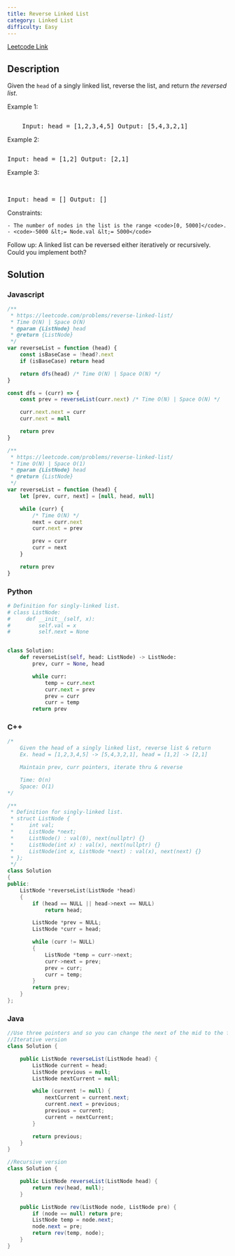 ```yaml
---
title: Reverse Linked List
category: Linked List
difficulty: Easy
---
```


<Callout>

[Leetcode Link](https://leetcode.com/problems/reverse-linked-list)

</Callout>

## Description

Given the <code>head</code> of a singly linked list, reverse the list, and return _the reversed list_.

Example 1:

<Image
	alt=""
	src="https://assets.leetcode.com/uploads/2021/02/19/rev1ex1.jpg"
	width={542}
	height={222}
/>
<br />

<pre className="overflow-x-auto">
	Input: head = [1,2,3,4,5] Output: [5,4,3,2,1]
</pre>

Example 2:

<Image
	alt=""
	src="https://assets.leetcode.com/uploads/2021/02/19/rev1ex2.jpg"
	width={182}
	height={222}
/>
<br />

<pre className="overflow-x-auto">Input: head = [1,2] Output: [2,1]</pre>

Example 3:

<br />

<pre className="overflow-x-auto">Input: head = [] Output: []</pre>

Constraints:

    - The number of nodes in the list is the range <code>[0, 5000]</code>.
    - <code>-5000 &lt;= Node.val &lt;= 5000</code>

Follow up: A linked list can be reversed either iteratively or recursively. Could you implement both?

## Solution

### Javascript

```javascript
/**
 * https://leetcode.com/problems/reverse-linked-list/
 * Time O(N) | Space O(N)
 * @param {ListNode} head
 * @return {ListNode}
 */
var reverseList = function (head) {
	const isBaseCase = !head?.next
	if (isBaseCase) return head

	return dfs(head) /* Time O(N) | Space O(N) */
}

const dfs = (curr) => {
	const prev = reverseList(curr.next) /* Time O(N) | Space O(N) */

	curr.next.next = curr
	curr.next = null

	return prev
}

/**
 * https://leetcode.com/problems/reverse-linked-list/
 * Time O(N) | Space O(1)
 * @param {ListNode} head
 * @return {ListNode}
 */
var reverseList = function (head) {
	let [prev, curr, next] = [null, head, null]

	while (curr) {
		/* Time O(N) */
		next = curr.next
		curr.next = prev

		prev = curr
		curr = next
	}

	return prev
}
```

### Python

```python
# Definition for singly-linked list.
# class ListNode:
#     def __init__(self, x):
#         self.val = x
#         self.next = None


class Solution:
    def reverseList(self, head: ListNode) -> ListNode:
        prev, curr = None, head

        while curr:
            temp = curr.next
            curr.next = prev
            prev = curr
            curr = temp
        return prev

```

### C++

```cpp
/*
    Given the head of a singly linked list, reverse list & return
    Ex. head = [1,2,3,4,5] -> [5,4,3,2,1], head = [1,2] -> [2,1]

    Maintain prev, curr pointers, iterate thru & reverse

    Time: O(n)
    Space: O(1)
*/

/**
 * Definition for singly-linked list.
 * struct ListNode {
 *     int val;
 *     ListNode *next;
 *     ListNode() : val(0), next(nullptr) {}
 *     ListNode(int x) : val(x), next(nullptr) {}
 *     ListNode(int x, ListNode *next) : val(x), next(next) {}
 * };
 */
class Solution
{
public:
    ListNode *reverseList(ListNode *head)
    {
        if (head == NULL || head->next == NULL)
            return head;

        ListNode *prev = NULL;
        ListNode *curr = head;

        while (curr != NULL)
        {
            ListNode *temp = curr->next;
            curr->next = prev;
            prev = curr;
            curr = temp;
        }
        return prev;
    }
};

```

### Java

```java
//Use three pointers and so you can change the next of the mid to the first one without losing the track of the original left.
//Iterative version
class Solution {

    public ListNode reverseList(ListNode head) {
        ListNode current = head;
        ListNode previous = null;
        ListNode nextCurrent = null;

        while (current != null) {
            nextCurrent = current.next;
            current.next = previous;
            previous = current;
            current = nextCurrent;
        }

        return previous;
    }
}

//Recursive version
class Solution {

    public ListNode reverseList(ListNode head) {
        return rev(head, null);
    }

    public ListNode rev(ListNode node, ListNode pre) {
        if (node == null) return pre;
        ListNode temp = node.next;
        node.next = pre;
        return rev(temp, node);
    }
}

```
